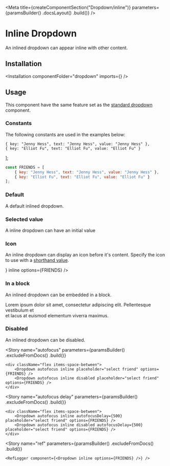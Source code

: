
<Meta
    title={createComponentSection("Dropdown/inline")}
    parameters={paramsBuilder()
        .docsLayout(<ReactComponentsLayout semanticPath="/modules/dropdown" />)
        .build()}
/>

# Inline Dropdown

An inlined dropdown can appear inline with other content.

## Installation

<Installation componentFolder="dropdown" imports={<Imports />} />

## Usage

<WarningMessage>
    This component have the same feature set as the <a href="/?path=/docs/components-dropdown-standard--default-story">standard dropdown</a> component.
</WarningMessage>

### Constants

The following constants are used in the examples below:

    { key: "Jenny Hess", text: "Jenny Hess", value: "Jenny Hess" },
    { key: "Elliot Fu", text: "Elliot Fu", value: "Elliot Fu" }
];

```javascript dark
const FRIENDS = [
    { key: "Jenny Hess", text: "Jenny Hess", value: "Jenny Hess" },
    { key: "Elliot Fu", text: "Elliot Fu", value: "Elliot Fu" }
];
```

### Default

A default inlined dropdown.

<Preview>
    <Story name="default">
        <Dropdown
            placeholder="select friend"
            inline
            options={FRIENDS}
        />
    </Story>
</Preview>

### Selected value

A inline dropdown can have an initial value

<Preview>
    <Story name="selected value">
        <Dropdown
            placeholder="select friend"
            defaultValue="Elliot Fu"
            inline
            options={FRIENDS}
        />
    </Story>
</Preview>

### Icon

An inline dropdown can display an icon before it's content. Specify the icon to use with a [shorthand value](?path=/docs/getting-started-shorthand-props--page).

<Preview>
    <Story name="icon">
        <Dropdown
            placeholder="Gender"
            icon={<MagnifierIcon />}
            inline
            options={FRIENDS}
        />
    </Story>
</Preview>

### In a block

An inlined dropdown can be embedded in a block.

<Preview>
    <Story name="in a block">
        <div>Lorem ipsum dolor sit amet, consectetur adipiscing elit. Pellentesque vestibulum et<br /> et lacus at euismod <Dropdown
            placeholder="select friend"
            inline
            options={FRIENDS}
        /> elementum viverra maximus.</div>
    </Story>
</Preview>

### Disabled

An inlined dropdown can be disabled.

<Preview>
    <Story name="disabled">
        <Dropdown
            placeholder="select friend"
            inline
            disabled
            options={FRIENDS}
        />
    </Story>
</Preview>

<Story
    name="autofocus"
    parameters={paramsBuilder()
        .excludeFromDocs()
        .build()}
>
    <div className="flex items-space-between">
        <Dropdown autofocus inline placeholder="select friend" options={FRIENDS} />
        <Dropdown autofocus inline disabled placeholder="select friend" options={FRIENDS} />
    </div>
</Story>

<Story
    name="autofocus delay"
    parameters={paramsBuilder()
        .excludeFromDocs()
        .build()}
>
    <div className="flex items-space-between">
        <Dropdown autofocus inline autofocusDelay={500} placeholder="select friend" options={FRIENDS} />
        <Dropdown autofocus inline disabled autofocusDelay={500} placeholder="select friend" options={FRIENDS} />
    </div>
</Story>

<Story
    name="ref"
    parameters={paramsBuilder()
        .excludeFromDocs()
        .build()}
>
    <RefLogger component={<Dropdown inline options={FRIENDS} />} />
</Story>
